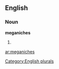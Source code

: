 ==English==

===Noun===
'''meganiches'''

# {{plural of|[[meganiche]]}}

[[Category:English plurals]]

[[ar:meganiches]]